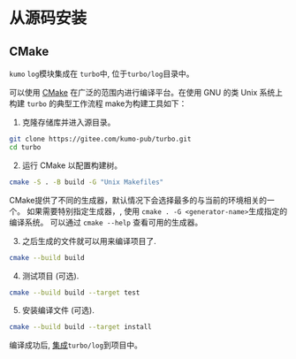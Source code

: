 # 从源码安装

## CMake

`kumo` `log`模块集成在 `turbo`中, 位于`turbo/log`目录中。

 可以使用 [CMake](http://www.cmake.org) 在广泛的范围内进行编译平台。在使用 GNU 的类 Unix 系统上构建 `turbo` 的典型工作流程
make为构建工具如下：

1. 克隆存储库并进入源目录。
  ``` bash
  git clone https://gitee.com/kumo-pub/turbo.git
  cd turbo
  ```
2. 运行 CMake 以配置构建树。
  ``` bash
  cmake -S . -B build -G "Unix Makefiles"
  ```

CMake提供了不同的生成器，默认情况下会选择最多的与当前的环境相关的一个。 如果需要特别指定生成器，, 使用 `cmake . -G <generator-name>`生成指定的编译系统。
可以通过 `cmake --help` 查看可用的生成器。

3. 之后生成的文件就可以用来编译项目了.

  ``` bash
  cmake --build build
  ```
4.  测试项目 (可选).
  ``` bash
  cmake --build build --target test
  ```
5.  安装编译文件 (可选).
  ``` bash
  cmake --build build --target install
  ```

编译成功后, [集成](usage.mdx)`turbo/log`到项目中。
